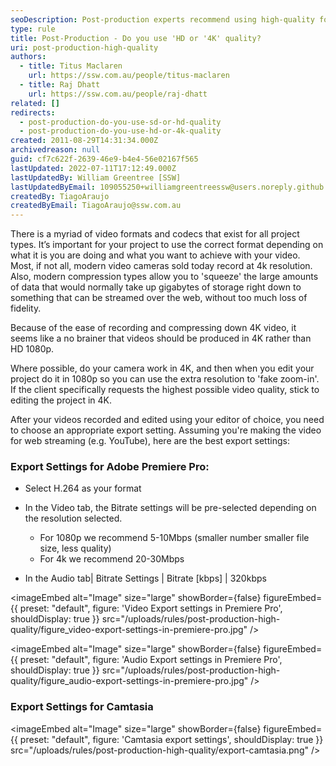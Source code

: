 ```yaml
---
seoDescription: Post-production experts recommend using high-quality formats such as 4K or HD to ensure optimal video quality. By choosing the right format and compression settings, you can stream your videos seamlessly online without compromising on fidelity.
type: rule
title: Post-Production - Do you use 'HD or '4K' quality?
uri: post-production-high-quality
authors:
  - title: Titus Maclaren
    url: https://ssw.com.au/people/titus-maclaren
  - title: Raj Dhatt
    url: https://ssw.com.au/people/raj-dhatt
related: []
redirects:
  - post-production-do-you-use-sd-or-hd-quality
  - post-production-do-you-use-hd-or-4k-quality
created: 2011-08-29T14:31:34.000Z
archivedreason: null
guid: cf7c622f-2639-46e9-b4e4-56e02167f565
lastUpdated: 2022-07-11T17:12:49.000Z
lastUpdatedBy: William Greentree [SSW]
lastUpdatedByEmail: 109055250+williamgreentreessw@users.noreply.github.com
createdBy: TiagoAraujo
createdByEmail: TiagoAraujo@ssw.com.au
---
```


There is a myriad of video formats and codecs that exist for all project types. It’s important for your project to use the correct format depending on what it is you are doing and what you want to achieve with your video.
Most, if not all, modern video cameras sold today record at 4k resolution. Also, modern compression types allow you to 'squeeze' the large amounts of data that would normally take up gigabytes of storage right down to something that can be streamed over the web, without too much loss of fidelity.

Because of the ease of recording and compressing down 4K video, it seems like a no brainer that videos should be produced in 4K rather than HD 1080p.

Where possible, do your camera work in 4K, and then when you edit your project do it in 1080p so you can use the extra resolution to 'fake zoom-in'. If the client specifically requests the highest possible video quality, stick to editing the project in 4K.

After your videos recorded and edited using your editor of choice, you need to choose an appropriate export setting. Assuming you're making the video for web streaming (e.g. YouTube), here are the best export settings:

### Export Settings for Adobe Premiere Pro:

- Select H.264 as your format
- In the Video tab, the Bitrate settings will be pre-selected depending on the resolution selected.

  - For 1080p we recommend 5-10Mbps (smaller number smaller file size, less quality)
  - For 4k we recommend 20-30Mbps

- In the Audio tab| Bitrate Settings | Bitrate \[kbps] | 320kbps


<imageEmbed
  alt="Image"
  size="large"
  showBorder={false}
  figureEmbed={{
    preset: "default",
    figure: 'Video Export settings in Premiere Pro',
    shouldDisplay: true
  }}
  src="/uploads/rules/post-production-high-quality/figure_video-export-settings-in-premiere-pro.jpg"
/>


<imageEmbed
  alt="Image"
  size="large"
  showBorder={false}
  figureEmbed={{
    preset: "default",
    figure: 'Audio Export settings in Premiere Pro',
    shouldDisplay: true
  }}
  src="/uploads/rules/post-production-high-quality/figure_audio-export-settings-in-premiere-pro.jpg"
/>

### Export Settings for Camtasia


<imageEmbed
  alt="Image"
  size="large"
  showBorder={false}
  figureEmbed={{
    preset: "default",
    figure: 'Camtasia export settings',
    shouldDisplay: true
  }}
  src="/uploads/rules/post-production-high-quality/export-camtasia.png"
/>
